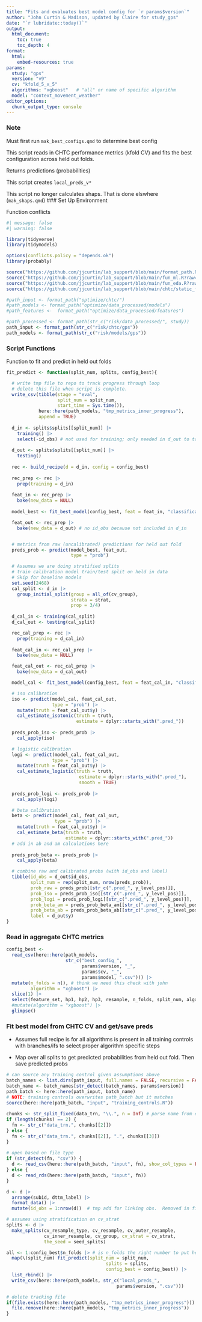 ```yaml
---
title: "Fits and evaluates best model config for `r params$version`"
author: "John Curtin & Madison, updated by Claire for study_gps"
date: "`r lubridate::today()`"
output: 
  html_document:
    toc: true 
    toc_depth: 4
format:
  html:
    embed-resources: true
params:
  study: "gps"
  version: "v9"
  cv: "kfold_5_x_5"
  algorithms: "xgboost"   # "all" or name of specific algorithm
  model: "context_movement_weather"
editor_options: 
  chunk_output_type: console
---
```


### Note 

Must first run `mak_best_configs.qmd` to determine best config

This script reads in CHTC performance metrics (kfold CV) and fits the best configuration across held out folds. 

Returns predictions (probabilities)

This script creates `local_preds_v*`

This script no longer calculates shaps.  That is done elswhere (`mak_shaps.qmd`)
### Set Up Environment

Function conflicts
```r
#| message: false
#| warning: false

library(tidyverse)
library(tidymodels)

options(conflicts.policy = "depends.ok")
library(probably)

source("https://github.com/jjcurtin/lab_support/blob/main/format_path.R?raw=true")
source("https://github.com/jjcurtin/lab_support/blob/main/fun_ml.R?raw=true")
source("https://github.com/jjcurtin/lab_support/blob/main/fun_eda.R?raw=true")
source("https://github.com/jjcurtin/lab_support/blob/main/chtc/static_files/fun_chtc.R?raw=true")

#path_input <- format_path("optimize/chtc/")
#path_models <- format_path("optimize/data_processed/models")
#path_features <-  format_path("optimize/data_processed/features")

#path_processed <- format_path(str_c("risk/data_processed/", study))
path_input <- format_path(str_c("risk/chtc/gps"))
path_models <- format_path(str_c("risk/models/gps"))
```

### Script Functions

Function to fit and predict in held out folds
```r
fit_predict <- function(split_num, splits, config_best){

  # write tmp file to repo to track progress through loop
  # delete this file when script is complete.  
  write_csv(tibble(stage = "eval",
                   split_num = split_num,
                   start_time = Sys.time()),
            here::here(path_models, "tmp_metrics_inner_progress"),
            append = TRUE)
  
  d_in <- splits$splits[[split_num]] |>
    training() |> 
    select(-id_obs) # not used for training; only needed in d_out to tag for later joins
  
  d_out <- splits$splits[[split_num]] |>
    testing()
    
  rec <- build_recipe(d = d_in, config = config_best)
  
  rec_prep <- rec |> 
    prep(training = d_in)
  
  feat_in <- rec_prep |> 
    bake(new_data = NULL) 
  
  model_best <- fit_best_model(config_best, feat = feat_in, "classification")

  feat_out <- rec_prep |> 
    bake(new_data = d_out) # no id_obs because not included in d_in


  # metrics from raw (uncalibrated) predictions for held out fold
  preds_prob <- predict(model_best, feat_out,
                        type = "prob")

  # Assumes we are doing stratified splits
  # train calibration model train/test split on held in data
  # Skip for baseline models
  set.seed(2468)
  cal_split <- d_in |> 
    group_initial_split(group = all_of(cv_group), 
                        strata = strat,
                        prop = 3/4)
  
  d_cal_in <- training(cal_split) 
  d_cal_out <- testing(cal_split)

  rec_cal_prep <- rec |>
    prep(training = d_cal_in)
    
  feat_cal_in <- rec_cal_prep |> 
    bake(new_data = NULL) 

  feat_cal_out <- rec_cal_prep |>  
    bake(new_data = d_cal_out) 

  model_cal <- fit_best_model(config_best, feat = feat_cal_in, "classification")

  # iso calibration
  iso <- predict(model_cal, feat_cal_out,
                 type = "prob") |> 
    mutate(truth = feat_cal_out$y) |> 
    cal_estimate_isotonic(truth = truth,
                          estimate = dplyr::starts_with(".pred_"))
  
  preds_prob_iso <- preds_prob |> 
    cal_apply(iso)

  # logistic calibration
  logi <- predict(model_cal, feat_cal_out,
                 type = "prob") |>
    mutate(truth = feat_cal_out$y) |>
    cal_estimate_logistic(truth = truth,
                           estimate = dplyr::starts_with(".pred_"),
                           smooth = TRUE)
  
  preds_prob_logi <- preds_prob |>
    cal_apply(logi)

  # beta calibration
  beta <- predict(model_cal, feat_cal_out,
                  type = "prob") |>
    mutate(truth = feat_cal_out$y) |>
    cal_estimate_beta(truth = truth,
                      estimate = dplyr::starts_with(".pred_"))
  # add in ab and am calculations here
  
  preds_prob_beta <- preds_prob |>
    cal_apply(beta)

  # combine raw and calibrated probs (with id_obs and label)
  tibble(id_obs = d_out$id_obs,
         split_num = rep(split_num, nrow(preds_prob)),
         prob_raw = preds_prob[[str_c(".pred_", y_level_pos)]],
         prob_iso = preds_prob_iso[[str_c(".pred_", y_level_pos)]],
         prob_logi = preds_prob_logi[[str_c(".pred_", y_level_pos)]],
         prob_beta_am = preds_prob_beta_am[[str_c(".pred_", y_level_pos)]],
         prob_beta_ab = preds_prob_beta_ab[[str_c(".pred_", y_level_pos)]],
         label = d_out$y) 
}
```


### Read in aggregate CHTC metrics 
```r
config_best <- 
  read_csv(here::here(path_models, 
                      str_c("best_config_",
                            params$version, "_",
                            params$cv, "_",
                            params$model, ".csv"))) |>
  mutate(n_folds = n(), # think we need this check with john
         algorithm = "xgboost") |> 
  slice(1) |> 
  select(feature_set, hp1, hp2, hp3, resample, n_folds, split_num, algorithm) |>
  #mutate(algorithm = "xgboost") |>
  glimpse()
```

### Fit best model from  CHTC CV and get/save preds

- Assumes full recipe is for all algorithms is present in all training controls with branches/ifs to select proper algorithm specific steps

- Map over all splits to get predicted probabilities from held out fold. Then save predicted probs

```r
# can source any training control given assumptions above
batch_names <- list.dirs(path_input, full.names = FALSE, recursive = FALSE)
batch_name <- batch_names[str_detect(batch_names, params$version)]
path_batch <- here::here(path_input, batch_name)
# NOTE: training controls overwrites path_batch but it matches   
source(here::here(path_batch, "input", "training_controls.R"))
          
chunks <- str_split_fixed(data_trn, "\\.", n = Inf) # parse name from extensions
if (length(chunks) == 2) {
  fn <- str_c("data_trn.", chunks[[2]])
} else {
  fn <- str_c("data_trn.", chunks[[2]], ".", chunks[[3]])
}
  
# open based on file type
if (str_detect(fn, "csv")) {
  d <- read_csv(here::here(path_batch, "input", fn), show_col_types = FALSE) 
} else {
  d <- read_rds(here::here(path_batch, "input", fn))
}

d <- d |> 
  arrange(subid, dttm_label) |> 
  format_data() |> 
  mutate(id_obs = 1:nrow(d))  # tmp add for linking obs.  Removed in fit_predict()

# assumes using stratification on cv_strat
splits <- d |> 
  make_splits(cv_resample_type, cv_resample, cv_outer_resample, 
              cv_inner_resample, cv_group, cv_strat = cv_strat,
              the_seed = seed_splits)

all <- 1:config_best$n_folds |> # is n_folds the right number to put here?
  map(\(split_num) fit_predict(split_num = split_num, 
                                     splits = splits, 
                                     config_best = config_best)) |> 
  list_rbind() |> 
  write_csv(here::here(path_models, str_c("local_preds_", 
                                         params$version, ".csv")))

# delete tracking file
if(file.exists(here::here(path_models, "tmp_metrics_inner_progress"))) {
  file.remove(here::here(path_models, "tmp_metrics_inner_progress"))
}
```